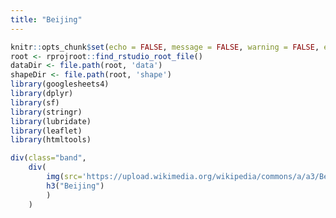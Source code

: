 ```yaml
---
title: "Beijing"
---
```

```r
knitr::opts_chunk$set(echo = FALSE, message = FALSE, warning = FALSE, error = FALSE )
root <- rprojroot::find_rstudio_root_file()
dataDir <- file.path(root, 'data')
shapeDir <- file.path(root, 'shape')
library(googlesheets4)
library(dplyr)
library(sf)
library(stringr)
library(lubridate)
library(leaflet)
library(htmltools)
```

```r
div(class="band",
    div(
        img(src='https://upload.wikimedia.org/wikipedia/commons/a/a3/Beijing_Skyline_%286230262259%29.jpg', align = "right"),
        h3("Beijing")
        )
    )
```

